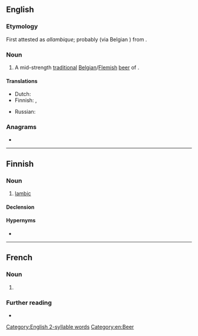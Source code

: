 ==English==
{{wikipedia}}

===Etymology===
First attested as ''allambique''; probably (via Belgian {{uder|en|nl|-}}) from {{der|en|fr|alambic||[[alembic]]}}.

===Noun===
{{en-noun}}

# A mid-strength [[traditional]] [[Belgian]]/[[Flemish]] [[beer]] of {{w|spontaneous fermentation}}.

====Translations====
{{trans-top|traditional Belgian beer}}
* Dutch: {{t+|nl|lambiek|m}}
* Finnish: {{t|fi|lambic}}, {{t|fi|lambic-[[olut]]}}
{{trans-mid}}
* Russian: {{t+|ru|ламби́к|m}}
{{trans-bottom}}

===Anagrams===
* {{anagrams|en|a=abcilm|cimbal}}

[[Category:English 2-syllable words]]
[[Category:en:Beer]]

----

==Finnish==

===Noun===
{{fi-noun}}

# [[#English|lambic]] {{gloss|Belgian beer}}

====Declension====
{{fi-decl-risti|lambic|||a|i=0}}

====Hypernyms====
* {{l|fi|spontaanikäymisolut}}

----

==French==

===Noun===
{{fr-noun|m}}

# {{l|en|lambic}}

===Further reading===
* {{R:TLFi}}